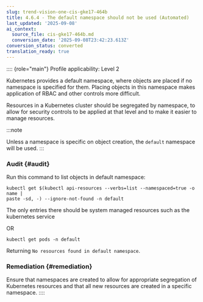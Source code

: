 ```yaml
---
slug: trend-vision-one-cis-gke17-464b
title: 4.6.4 - The default namespace should not be used (Automated)
last_updated: '2025-09-08'
ai_context:
  source_file: cis-gke17-464b.md
  conversion_date: '2025-09-08T23:42:23.613Z'
conversion_status: converted
translation_ready: true
---
```


:::: {role="main"}
Profile applicability: Level 2

Kubernetes provides a default namespace, where objects are placed if no namespace is specified for them. Placing objects in this namespace makes application of RBAC and other controls more difficult.

Resources in a Kubernetes cluster should be segregated by namespace, to allow for security controls to be applied at that level and to make it easier to manage resources.

:::note

Unless a namespace is specific on object creation, the `default` namespace will be used.
:::

### Audit {#audit}

Run this command to list objects in default namespace:

``` codeblock
kubectl get $(kubectl api-resources --verbs=list --namespaced=true -o name | 
paste -sd, -) --ignore-not-found -n default
```

The only entries there should be system managed resources such as the kubernetes service

OR

``` codeblock
kubectl get pods -n default
```

Returning `No resources found in default namespace`.

### Remediation {#remediation}

Ensure that namespaces are created to allow for appropriate segregation of Kubernetes resources and that all new resources are created in a specific namespace.
::::
